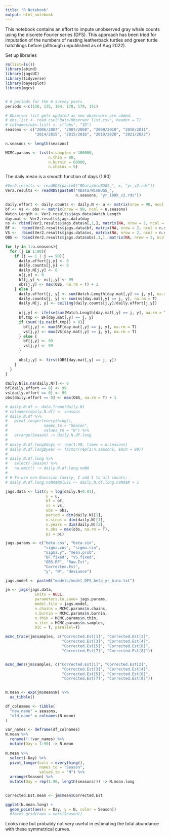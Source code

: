 ```yaml
---
title: "R Notebook"
output: html_notebook
---
```


This notebook contains an effort to impute unobserved gray whale counts using the discrete Fourier series (DFS). This approach has been tried for imputation of the numbers of nesting leatherback turtles and green turtle hatchlings before (although unpublished as of Aug 2022).


Set up libraries

```r
rm(list=ls())
library(abind)
library(jagsUI)
library(tidyverse)
library(bayesplot)
library(mgcv)


# # periods for the 6 survey years
periods <-c(136, 135, 164, 178, 179, 151)

# Observer list gets updated as new observers are added. 
# obs.list <- read.csv("Data/Observer list.csv", header = T) 
# colnames(obs.list) <- c("obs", "ID")
seasons <- c("2006/2007", "2007/2008", "2009/2010", "2010/2011", 
             "2014/2015", "2015/2016", "2019/2020", "2021/2022")

n.seasons <- length(seasons)

MCMC.params <- list(n.samples = 100000,
                   n.thin = 80,
                   n.burnin = 60000,
                   n.chains = 5)

```

The daily mean is a smooth function of days (1:90)

```r
#Ver2.results <- readRDS(paste0("RData/WinBUGS_", x, "yr_v2.rds"))
Ver2.results <- readRDS(paste0("RData/WinBUGS_", 
                               n.seasons, "yr_100k_v2.rds"))

daily.effort <- daily.counts <- daily.N <- u <- matrix(nrow = 90, ncol = n.seasons)
bf <- vs <- obs <- matrix(nrow = 90, ncol = n.seasons)
Watch.Length <- Ver2.results$jags.data$Watch.Length
day.mat <- Ver2.results$jags.data$day
ns <- rbind(Ver2.results$jags.data$n[,1,], matrix(NA, nrow = 2, ncol = n.seasons))
BF <-  rbind(Ver2.results$jags.data$bf, matrix(NA, nrow = 2, ncol = n.seasons))
VS <-  rbind(Ver2.results$jags.data$vs, matrix(NA, nrow = 2, ncol = n.seasons))
OBS <- rbind(Ver2.results$jags.data$obs[,1,], matrix(NA, nrow = 2, ncol = n.seasons))

for (y in 1:n.seasons){
  for (j in 1:90){
    if (j == 1 | j == 90){
      daily.effort[j,y] <- 0
      daily.counts[j,y] <- 0
      daily.N[j,y] <- 0
      u[j,y] <- 0
      bf[j,y] <- vs[j,y] <- 99
      obs[j,y] <- max(OBS, na.rm = T) + 1 
    } else {
      daily.effort[j, y] <- sum(Watch.Length[day.mat[,y] == j, y], na.rm = T)
      daily.counts[j, y] <- sum(ns[day.mat[,y] == j, y], na.rm = T)
      daily.N[j, y] <- ceiling(daily.counts[j,y]/daily.effort[j,y])
      
      u[j,y] <- ifelse(sum(Watch.Length[day.mat[,y] == j, y], na.rm = T) > 0, 1, 0)
      bf.tmp <- BF[day.mat[,y] == j, y]
      if (sum(!is.na(bf.tmp)) > 0){
        bf[j,y] <- max(BF[day.mat[,y] == j, y], na.rm = T)
        vs[j,y] <- max(VS[day.mat[,y] == j, y], na.rm = T)
      } else {
        bf[j,y] <- 99
        vs[j,y] <- 99
      }
      
      obs[j,y] <- first(OBS[day.mat[,y] == j, y])
    }
  }
}
  
daily.N[is.na(daily.N)] <- 0
bf[daily.effort == 0] <- 99
vs[daily.effort == 0] <- 99
obs[daily.effort == 0] <- max(OBS, na.rm = T) + 1

# daily.N.df <- data.frame(daily.N) 
# colnames(daily.N.df) <- seasons
# daily.N.df %>% 
#   pivot_longer(everything(),
#                names_to = "Season", 
#                values_to = "N") %>%  
#   arrange(Season) -> daily.N.df.long
# 
# daily.N.df.long$days <- rep(1:90, times = n.seasons)
# daily.N.df.long$year <- factor(rep(1:n.seasons, each = 90))
# 
# daily.N.df.long %>% 
#   select(-Season) %>%
#   na.omit() -> daily.N.df.long.noNA
# 
# # To use non-Gaussian family, I add 1 to all counts:
# daily.N.df.long.noNA$Nplus1 <- daily.N.df.long.noNA$N + 1  

jags.data <- list(y = log(daily.N+0.01),
                  u = u,
                  bf = bf,
                  vs = vs,
                  obs = obs,
                  period = dim(daily.N)[1],
                  n.steps = dim(daily.N)[1],
                  n.years = dim(daily.N)[2],
                  n.obs = max(obs, na.rm = T),
                  pi = pi)

jags.params <- c("beta.cos", "beta.sin",
                 "sigma.cos", "sigma.sin",
                 "sigma.y", "mean.prob",
                 "BF.fixed", "VS.fixed",
                 "OBS.RF", "Raw.Est",
                 "Corrected.Est",
                 "y", "N", "deviance")
```



```r

jags.model <- paste0("models/model_DFS_beta_yr_bino.txt")

jm <- jags(jags.data,
             inits = NULL,
             parameters.to.save= jags.params,
             model.file = jags.model,
             n.chains = MCMC.params$n.chains,
             n.burnin = MCMC.params$n.burnin,
             n.thin = MCMC.params$n.thin,
             n.iter = MCMC.params$n.samples,
             DIC = T, parallel=T)

mcmc_trace(jm$samples, c("Corrected.Est[1]", "Corrected.Est[2]",
                         "Corrected.Est[3]", "Corrected.Est[4]",
                         "Corrected.Est[5]", "Corrected.Est[6]",
                         "Corrected.Est[7]", "Corrected.Est[8]"))


mcmc_dens(jm$samples, c("Corrected.Est[1]", "Corrected.Est[2]",
                         "Corrected.Est[3]", "Corrected.Est[4]",
                         "Corrected.Est[5]", "Corrected.Est[6]",
                         "Corrected.Est[7]", "Corrected.Est[8]"))
  
```


```r
N.mean <- exp(jm$mean$N) %>%
  as_tibble()

df_colnames <- tibble(
  "new_name" = seasons,
  "old_name" = colnames(N.mean)
)

var_names <- deframe(df_colnames)
N.mean %>% 
  rename(!!!var_names) %>%
  mutate(Day = 1:90) -> N.mean
 
N.mean %>% 
  select(-Day) %>%
  pivot_longer(cols = everything(),
               names_to = "Season",
               values_to = "N") %>%
  arrange(Season) %>%
  mutate(Day = rep(1:90, length(seasons))) -> N.mean.long
  

Corrected.Est.mean <- jm$mean$Corrected.Est

ggplot(N.mean.long) +
  geom_point(aes(x = Day, y = N, color = Season))
  #facet_grid(rows = vars(Season))


```

Looks nice but probably not very useful in estimating the total abundance with these symmetrical curves.

